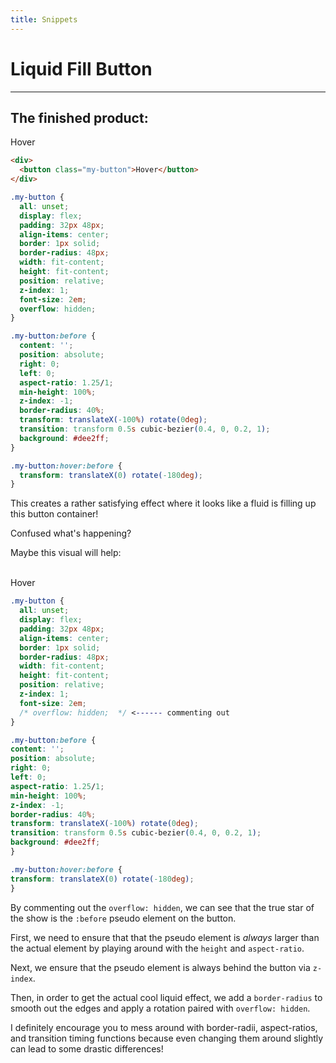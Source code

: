 ```yaml
---
title: Snippets
---
```



# Liquid Fill Button

---

## The finished product:

<LiquidFillButton>Hover</LiquidFillButton>

```html
<div>
  <button class="my-button">Hover</button>
</div>
```

```css
.my-button {
  all: unset;
  display: flex;
  padding: 32px 48px;
  align-items: center;
  border: 1px solid;
  border-radius: 48px;
  width: fit-content;
  height: fit-content;
  position: relative;
  z-index: 1;
  font-size: 2em;
  overflow: hidden;
}

.my-button:before {
  content: '';
  position: absolute;
  right: 0;
  left: 0;
  aspect-ratio: 1.25/1;
  min-height: 100%;
  z-index: -1;
  border-radius: 40%;
  transform: translateX(-100%) rotate(0deg);
  transition: transform 0.5s cubic-bezier(0.4, 0, 0.2, 1);
  background: #dee2ff;
}

.my-button:hover:before {
  transform: translateX(0) rotate(-180deg);
}
```

This creates a rather satisfying effect where it looks like a fluid is filling up this button container!

Confused what's happening?

Maybe this visual will help:

<br />
<LiquidFillButton breakdown>Hover</LiquidFillButton>
<br />

```css
.my-button {
  all: unset;
  display: flex;
  padding: 32px 48px;
  align-items: center;
  border: 1px solid;
  border-radius: 48px;
  width: fit-content;
  height: fit-content;
  position: relative;
  z-index: 1;
  font-size: 2em;
  /* overflow: hidden;  */ <------ commenting out
}

.my-button:before {
content: '';
position: absolute;
right: 0;
left: 0;
aspect-ratio: 1.25/1;
min-height: 100%;
z-index: -1;
border-radius: 40%;
transform: translateX(-100%) rotate(0deg);
transition: transform 0.5s cubic-bezier(0.4, 0, 0.2, 1);
background: #dee2ff;
}

.my-button:hover:before {
transform: translateX(0) rotate(-180deg);
}

```

By commenting out the `overflow: hidden`, we can see that the true star of the show is the `:before` pseudo element on the button.

First, we need to ensure that that the pseudo element is _always_ larger than the actual element by playing around with the `height` and `aspect-ratio`.

Next, we ensure that the pseudo element is always behind the button via `z-index`.

Then, in order to get the actual cool liquid effect, we add a `border-radius` to smooth out the edges and apply a rotation paired with `overflow: hidden`.

I definitely encourage you to mess around with border-radii, aspect-ratios, and transition timing functions because even changing them around slightly can lead to some drastic differences!
